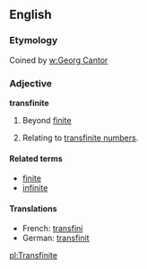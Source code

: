 ==English==
===Etymology===
Coined by [[w:Georg Cantor]]
===Adjective===
'''transfinite'''
#Beyond [[finite]]
#{{mathematics}} Relating to [[transfinite number]]s.

====Related terms====
*[[finite]]
*[[infinite]]

====Translations====
*French: [[transfini]]
*German: [[transfinit]]

[[pl:Transfinite]]
